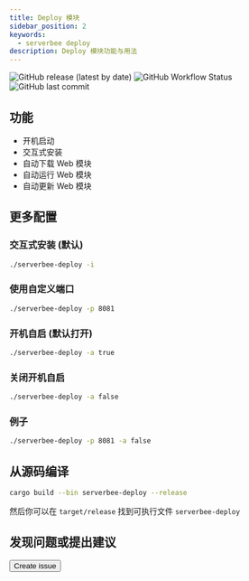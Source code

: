 ```yaml
---
title: Deploy 模块
sidebar_position: 2
keywords:
  - serverbee deploy
description: Deploy 模块功能与用法
---
```



<div className="pt-4 flex flex-row space-x-2">
    <img
        src='https://img.shields.io/github/v/release/ZingerLittleBee/server_bee-backend?style=for-the-badge'
        alt='GitHub release (latest by date)'
    />
    <img
        src='https://img.shields.io/github/actions/workflow/status/ZingerLittleBee/server_bee-backend/release.yml?style=for-the-badge'
        alt='GitHub Workflow Status'
    />
    <img
        src='https://img.shields.io/github/last-commit/ZingerLittleBee/server_bee-backend?style=for-the-badge'
        alt='GitHub last commit'
    />
</div>

## 功能

-   开机启动
-   交互式安装
-   自动下载 Web 模块
-   自动运行 Web 模块
-   自动更新 Web 模块

## 更多配置

### 交互式安装 (默认)


```bash copy
./serverbee-deploy -i
```

### 使用自定义端口


```bash copy
./serverbee-deploy -p 8081
```

### 开机自启 (默认打开)

```bash copy
./serverbee-deploy -a true
```

### 关闭开机自启

```bash copy
./serverbee-deploy -a false
```

### 例子


```bash copy
./serverbee-deploy -p 8081 -a false
```

## 从源码编译


```bash copy
cargo build --bin serverbee-deploy --release
```

然后你可以在 `target/release` 找到可执行文件 `serverbee-deploy`

## 发现问题或提出建议

<Button url='https://github.com/zingerlittlebee/server_bee-backend/issues/new'>
    Create issue
</Button>
